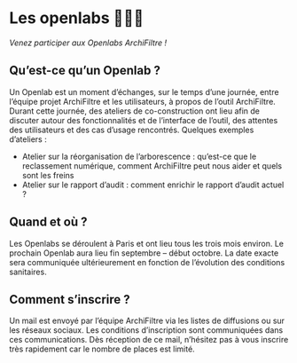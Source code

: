 # Les openlabs 🧑‍🤝‍🧑

_Venez participer aux Openlabs ArchiFiltre !_

## **Qu’est-ce qu’un Openlab ?**
Un Openlab est un moment d’échanges, sur le temps d’une journée, entre l’équipe projet ArchiFiltre
et les utilisateurs, à propos de l’outil ArchiFiltre. Durant cette journée, des ateliers de co-construction
ont lieu afin de discuter autour des fonctionnalités et de l’interface de l’outil, des attentes des
utilisateurs et des cas d’usage rencontrés.
Quelques exemples d’ateliers :
* Atelier sur la réorganisation de l’arborescence : qu’est-ce que le reclassement numérique,
comment ArchiFiltre peut nous aider et quels sont les freins
* Atelier sur le rapport d’audit : comment enrichir le rapport d’audit actuel ?

## **Quand et où ?**
Les Openlabs se déroulent à Paris et ont lieu tous les trois mois environ.
Le prochain Openlab aura lieu fin septembre – début octobre. La date exacte sera communiquée
ultérieurement en fonction de l’évolution des conditions sanitaires.

## **Comment s’inscrire ?**
Un mail est envoyé par l’équipe ArchiFiltre via les listes de diffusions ou sur les réseaux sociaux. Les
conditions d’inscription sont communiquées dans ces communications.
Dès réception de ce mail, n’hésitez pas à vous inscrire très rapidement car le nombre de places est
limité.
